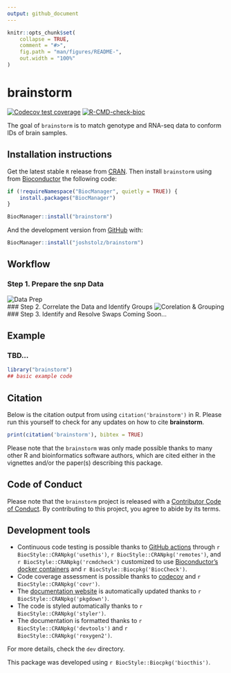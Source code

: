 ```yaml
---
output: github_document
---
```


<!-- README.md is generated from README.Rmd. Please edit that file -->

```r
knitr::opts_chunk$set(
    collapse = TRUE,
    comment = "#>",
    fig.path = "man/figures/README-",
    out.width = "100%"
)
```

# brainstorm

<!-- badges: start -->
[![Codecov test coverage](https://codecov.io/gh/LieberInstitute/brainstorm_package/branch/master/graph/badge.svg)](https://codecov.io/gh/LieberInstitute/brainstorm_package?branch=master)
[![R-CMD-check-bioc](https://github.com/LieberInstitute/brainstorm_package/workflows/R-CMD-check-bioc/badge.svg)](https://github.com/LieberInstitute/brainstorm_package/actions)
<!-- badges: end -->

The goal of `brainstorm` is to match genotype and RNA-seq data to conform IDs of brain samples.

## Installation instructions

Get the latest stable `R` release from [CRAN](http://cran.r-project.org/). Then install `brainstorm` using from [Bioconductor](http://bioconductor.org/) the following code:

```r
if (!requireNamespace("BiocManager", quietly = TRUE)) {
    install.packages("BiocManager")
}

BiocManager::install("brainstorm")
```

And the development version from [GitHub](https://github.com/) with:

```r
BiocManager::install("joshstolz/brainstorm")
```

## Workflow 
### Step 1. Prepare the snp Data  
![Data Prep](images/flow_data_prep.png)  
### Step 2. Correlate the Data and Identify Groups 
![Corelation & Grouping](images/flow_cor_group.png)    
### Step 3. Identify and Resolve Swaps
Coming Soon...

## Example

### TBD...

```r
library("brainstorm")
## basic example code
```

## Citation

Below is the citation output from using `citation('brainstorm')` in R. Please
run this yourself to check for any updates on how to cite __brainstorm__.

```r
print(citation('brainstorm'), bibtex = TRUE)
```

Please note that the `brainstorm` was only made possible thanks to many other R and bioinformatics software authors, which are cited either in the vignettes and/or the paper(s) describing this package.

## Code of Conduct

Please note that the `brainstorm` project is released with a [Contributor Code of Conduct](https://contributor-covenant.org/version/2/0/CODE_OF_CONDUCT.html). By contributing to this project, you agree to abide by its terms.

## Development tools

* Continuous code testing is possible thanks to [GitHub actions](https://www.tidyverse.org/blog/2020/04/usethis-1-6-0/)  through `r BiocStyle::CRANpkg('usethis')`, `r BiocStyle::CRANpkg('remotes')`, and `r BiocStyle::CRANpkg('rcmdcheck')` customized to use [Bioconductor's docker containers](https://www.bioconductor.org/help/docker/) and `r BiocStyle::Biocpkg('BiocCheck')`.
* Code coverage assessment is possible thanks to [codecov](https://codecov.io/gh) and `r BiocStyle::CRANpkg('covr')`.
* The [documentation website](http://.github.io/brainstorm) is automatically updated thanks to `r BiocStyle::CRANpkg('pkgdown')`.
* The code is styled automatically thanks to `r BiocStyle::CRANpkg('styler')`.
* The documentation is formatted thanks to `r BiocStyle::CRANpkg('devtools')` and `r BiocStyle::CRANpkg('roxygen2')`.

For more details, check the `dev` directory.

This package was developed using `r BiocStyle::Biocpkg('biocthis')`.


